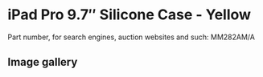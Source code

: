 
# iPad Pro 9.7″ Silicone Case - Yellow

Part number, for search engines, auction websites and such: MM282AM/A

## Image gallery

<div style={{ width: '100%', maxWidth: '768px' }}>
<GalleryComponent
    images={[
      {
        original: "/everysource/MM282.webp",
        thumbnail: "/everypreview/MM282.webp",
      },
      {
        original: "/everysource/MM282_AV1_GOLD.webp",
        thumbnail: "/everypreview/MM282_AV1_GOLD.webp",
      },
      {
        original: "/everysource/MM282_AV1_ROSEGOLD.webp",
        thumbnail: "/everypreview/MM282_AV1_ROSEGOLD.webp",
      },
      {
        original: "/everysource/MM282_AV1_SILVER.webp",
        thumbnail: "/everypreview/MM282_AV1_SILVER.webp",
      },
      {
        original: "/everysource/MM282_AV1_SPACE_GRAY.webp",
        thumbnail: "/everypreview/MM282_AV1_SPACE_GRAY.webp",
      },
      {
        original: "/everysource/MM282_AV2.webp",
        thumbnail: "/everypreview/MM282_AV2.webp",
      },
      {
        original: "/everysource/MM282_AV3.webp",
        thumbnail: "/everypreview/MM282_AV3.webp",
      },
      {
        original: "/everysource/MM282_AV4.webp",
        thumbnail: "/everypreview/MM282_AV4.webp",
      }
    ]}
  />
</div>